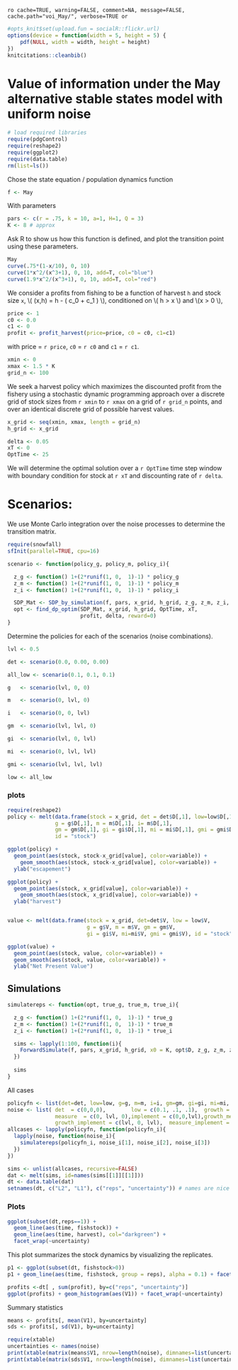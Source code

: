 `ro cache=TRUE, warning=FALSE, comment=NA, message=FALSE, cache.path="voi_May/", verbose=TRUE or`

``` r
#opts_knit$set(upload.fun = socialR::flickr.url)
options(device = function(width = 5, height = 5) {
    pdf(NULL, width = width, height = height)
})
knitcitations::cleanbib()
````



# Value of information under the May alternative stable states model with uniform noise

``` r
# load required libraries
require(pdgControl)
require(reshape2)
require(ggplot2)
require(data.table)
rm(list=ls())
````


Chose the state equation / population dynamics function

``` r
f <- May
````


With parameters 

``` r
pars <- c(r = .75, k = 10, a=1, H=1, Q = 3)
K <- 8 # approx
````

Ask R to show us how this function is defined, and plot the transition point using these parameters.

``` r
May
curve(.75*(1-x/10), 0, 10)
curve(1*x^2/(x^3+1), 0, 10, add=T, col="blue")
curve(1.9*x^2/(x^3+1), 0, 10, add=T, col="red")
````


We consider a profits from fishing to be a function of harvest `h` and stock size `x`,  \\( \Pi(x,h) = h - \left( c_0  + c_1 \frac{h}{x} \right) \frac{h}{x} \\), conditioned on \\( h > x \\) and \\(x > 0 \\),

``` r
price <- 1
c0 <- 0.0
c1 <- 0
profit <- profit_harvest(price=price, c0 = c0, c1=c1) 
````

with price = `r price`, `c0` = `r c0` and `c1` = `r c1`. 


``` r
xmin <- 0
xmax <- 1.5 * K
grid_n <- 100
````

We seek a harvest policy which maximizes the discounted profit from the fishery using a stochastic dynamic programming approach over a discrete grid of stock sizes from `r xmin` to `r xmax` on a grid of `r grid_n` points, and over an identical discrete grid of possible harvest values.  


``` r
x_grid <- seq(xmin, xmax, length = grid_n)  
h_grid <- x_grid  
````


``` r
delta <- 0.05
xT <- 0
OptTime <- 25
````

We will determine the optimal solution over a `r OptTime` time step window with boundary condition for stock at `r xT` and discounting rate of `r delta`.  

# Scenarios: 

We use Monte Carlo integration over the noise processes to determine the transition matrix.  

``` r
require(snowfall)
sfInit(parallel=TRUE, cpu=16)
````


``` r
scenario <- function(policy_g, policy_m, policy_i){ 

  z_g <- function() 1+(2*runif(1, 0,  1)-1) * policy_g
  z_m <- function() 1+(2*runif(1, 0,  1)-1) * policy_m
  z_i <- function() 1+(2*runif(1, 0,  1)-1) * policy_i

  SDP_Mat <- SDP_by_simulation(f, pars, x_grid, h_grid, z_g, z_m, z_i, reps=2e4)
  opt <- find_dp_optim(SDP_Mat, x_grid, h_grid, OptTime, xT, 
                       profit, delta, reward=0)
}
````

Determine the policies for each of the scenarios (noise combinations).

``` r
lvl <- 0.5
````

``` r
det <- scenario(0.0, 0.00, 0.00)
````

``` r
all_low <- scenario(0.1, 0.1, 0.1)
````

``` r
g   <- scenario(lvl, 0, 0)
````

``` r
m   <- scenario(0, lvl, 0)
````

``` r
i   <- scenario(0, 0, lvl)
````

``` r
gm  <- scenario(lvl, lvl, 0)
````

``` r
gi  <- scenario(lvl, 0, lvl)
````

``` r
mi  <- scenario(0, lvl, lvl)
````

``` r
gmi <- scenario(lvl, lvl, lvl)
````


```r
low <- all_low
````


### plots



``` r
require(reshape2)
policy <- melt(data.frame(stock = x_grid, det = det$D[,1], low=low$D[,1],
               g = g$D[,1], m = m$D[,1], i= m$D[,1], 
               gm = gm$D[,1], gi = gi$D[,1], mi = mi$D[,1], gmi = gmi$D[,1]), 
               id = "stock")

ggplot(policy) + 
  geom_point(aes(stock, stock-x_grid[value], color=variable)) +
	geom_smooth(aes(stock, stock-x_grid[value], color=variable)) +
  ylab("escapement") 

ggplot(policy) +
  geom_point(aes(stock, x_grid[value], color=variable)) +
	geom_smooth(aes(stock, x_grid[value], color=variable)) +
  ylab("harvest") 


value <- melt(data.frame(stock = x_grid, det=det$V, low = low$V, 
                         g = g$V, m = m$V, gm = gm$V, 
                         gi = gi$V, mi=mi$V, gmi = gmi$V), id = "stock")

ggplot(value) + 
  geom_point(aes(stock, value, color=variable)) +
  geom_smooth(aes(stock, value, color=variable)) +
  ylab("Net Present Value")
````

## Simulations

``` r
simulatereps <- function(opt, true_g, true_m, true_i){

  z_g <- function() 1+(2*runif(1, 0,  1)-1) * true_g
  z_m <- function() 1+(2*runif(1, 0,  1)-1) * true_m
  z_i <- function() 1+(2*runif(1, 0,  1)-1) * true_i

  sims <- lapply(1:100, function(i){
    ForwardSimulate(f, pars, x_grid, h_grid, x0 = K, opt$D, z_g, z_m, z_i, profit)
  })
  
  sims
}
````


All cases

``` r
policyfn <- list(det=det, low=low, g=g, m=m, i=i, gm=gm, gi=gi, mi=mi, gmi=gmi)
noise <- list( det  = c(0,0,0),        low = c(0.1, .1, .1),  growth = c(lvl, 0, 0),
               measure  = c(0, lvl, 0),implement = c(0,0,lvl),growth_measure = c(lvl, lvl, 0), 
               growth_implement = c(lvl, 0, lvl),  measure_implement = c(0, lvl, lvl), all = c(lvl, lvl, lvl)) 
allcases <- lapply(policyfn, function(policyfn_i){
  lapply(noise, function(noise_i){
    simulatereps(policyfn_i, noise_i[1], noise_i[2], noise_i[3])
  })
})
````

``` r
sims <- unlist(allcases, recursive=FALSE)
dat <- melt(sims, id=names(sims[[1]][[1]]))  
dt <- data.table(dat)
setnames(dt, c("L2", "L1"), c("reps", "uncertainty")) # names are nice
````


### Plots 


``` r
ggplot(subset(dt,reps==1)) +
  geom_line(aes(time, fishstock)) +
  geom_line(aes(time, harvest), col="darkgreen") + 
  facet_wrap(~uncertainty) 
````

This plot summarizes the stock dynamics by visualizing the replicates.

``` r
p1 <- ggplot(subset(dt, fishstock>0)) 
p1 + geom_line(aes(time, fishstock, group = reps), alpha = 0.1) + facet_wrap(~uncertainty)
````


``` r
profits <-dt[ , sum(profit), by=c("reps", "uncertainty")] 
ggplot(profits) + geom_histogram(aes(V1)) + facet_wrap(~uncertainty)
````

Summary statistics 

``` r
means <- profits[, mean(V1), by=uncertainty]
sds <- profits[, sd(V1), by=uncertainty]
````

``` r
require(xtable)
uncertainties <- names(noise) 
print(xtable(matrix(means$V1, nrow=length(noise), dimnames=list(uncertainties, uncertainties))), type="html")
print(xtable(matrix(sds$V1, nrow=length(noise), dimnames=list(uncertainties, uncertainties))), type="html")
````


